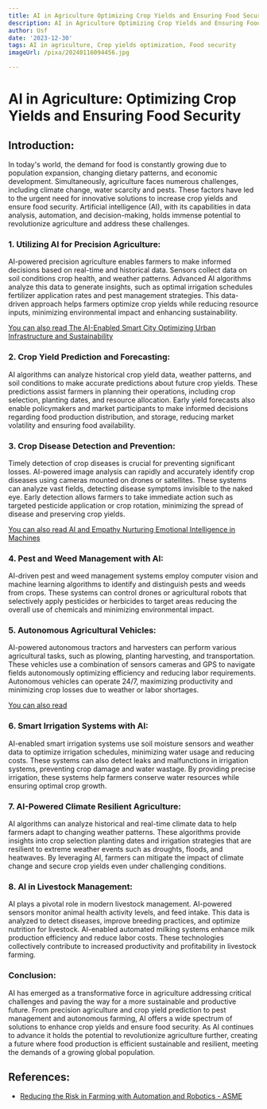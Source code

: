 ```yaml
---
title: AI in Agriculture Optimizing Crop Yields and Ensuring Food Security
description: AI in Agriculture Optimizing Crop Yields and Ensuring Food Security
author: Usf
date: '2023-12-30'
tags: AI in agriculture, Crop yields optimization, Food security
imageUrl: /pixa/20240116094456.jpg

---
```

#  **AI in Agriculture: Optimizing  Crop Yields and  Ensuring Food Security**

## **Introduction:**
In today's world, the demand for food  is constantly growing due to population expansion, changing dietary patterns, and economic development. Simultaneously, agriculture faces numerous challenges, including climate change, water scarcity and pests. These factors have led to the urgent need for innovative solutions to increase crop yields and ensure food security. Artificial intelligence (AI), with its capabilities in  data analysis, automation, and decision-making, holds  immense potential to revolutionize agriculture and address these challenges.

### **1. Utilizing AI for Precision Agriculture:**

AI-powered precision agriculture enables farmers to make informed decisions based on  real-time and historical data. Sensors collect  data on  soil conditions crop health, and weather patterns. Advanced AI algorithms analyze this data to generate insights, such as optimal irrigation schedules fertilizer application  rates and pest management strategies. This  data-driven approach helps farmers  optimize crop yields while reducing  resource inputs, minimizing environmental impact and enhancing sustainability.

[You can also read The AI-Enabled Smart City Optimizing Urban Infrastructure and Sustainability](The%20AI-Enabled%20Smart%20City%20Optimizing%20Urban%20Infrastructure%20and%20Sustainability)


### **2. Crop Yield  Prediction and Forecasting:**

AI algorithms can analyze  historical crop yield data, weather patterns, and soil conditions to make accurate predictions about future crop  yields. These predictions assist farmers in planning their operations, including crop selection, planting  dates, and resource allocation.  Early yield forecasts also enable policymakers and market  participants to make informed decisions regarding food production distribution, and storage, reducing market volatility and ensuring food availability.

### **3. Crop Disease Detection and  Prevention:**

Timely detection of crop  diseases is crucial for preventing significant losses. AI-powered image analysis can rapidly and  accurately identify crop diseases using cameras mounted on drones or satellites.  These systems  can  analyze vast fields, detecting disease symptoms invisible to the naked eye. Early detection allows farmers  to take immediate action such as targeted pesticide application or crop rotation, minimizing the spread of disease and  preserving crop  yields.

[You can also read AI and Empathy Nurturing Emotional Intelligence in Machines](AI%20and%20Empathy%20Nurturing%20Emotional%20Intelligence%20in%20Machines)


### **4. Pest and Weed Management with AI:**

AI-driven pest and weed management  systems employ computer vision and machine learning algorithms to identify  and distinguish pests and weeds from crops. These systems can control drones or agricultural robots that selectively apply pesticides or herbicides to  target areas reducing  the overall use of chemicals and minimizing environmental impact.

### **5. Autonomous Agricultural Vehicles:**

AI-powered autonomous tractors and harvesters can perform various agricultural tasks, such as plowing,  planting harvesting, and transportation. These vehicles  use a  combination of sensors cameras  and GPS to navigate fields autonomously optimizing efficiency and reducing labor  requirements. Autonomous vehicles  can operate 24/7, maximizing productivity and minimizing crop losses due  to  weather  or labor shortages.

[You can also read ]()


### **6. Smart Irrigation Systems with AI:**

AI-enabled smart irrigation systems use soil moisture sensors and weather data to optimize irrigation  schedules,  minimizing water usage and reducing costs. These systems can  also detect leaks and  malfunctions in irrigation systems,  preventing crop damage and water wastage. By  providing  precise irrigation, these systems help farmers conserve water resources while  ensuring optimal crop growth.

### **7. AI-Powered Climate Resilient Agriculture:**

AI algorithms can analyze historical and  real-time climate data  to help farmers adapt  to changing weather  patterns. These  algorithms provide insights into crop selection planting  dates and  irrigation strategies that are resilient to  extreme weather events  such as droughts, floods, and heatwaves. By leveraging AI, farmers can mitigate the impact of  climate change and secure crop yields even under challenging conditions.

### **8. AI in Livestock  Management:**

AI plays a pivotal role in modern livestock management. AI-powered sensors monitor animal health activity levels, and feed intake. This data is analyzed to  detect diseases, improve breeding practices, and optimize nutrition for livestock. AI-enabled automated milking systems enhance milk production efficiency and reduce labor costs. These technologies collectively contribute to increased productivity and profitability in livestock  farming.

### **Conclusion:**
AI has  emerged as  a transformative force in agriculture addressing critical challenges and paving the way  for a more sustainable and productive  future. From precision agriculture and  crop yield prediction to pest management and autonomous farming, AI offers a wide  spectrum of solutions  to enhance crop yields and ensure food security. As AI continues to advance it holds the potential to revolutionize agriculture further, creating a future where food production is efficient sustainable and resilient, meeting  the demands of a growing global population.

## References:
- [Reducing the Risk in Farming with Automation and Robotics - ASME](https://www.asme.org/topics-resources/content/automating-the-risk-out-of-farming)
